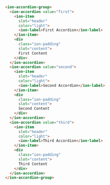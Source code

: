 ```html
<ion-accordion-group>
  <ion-accordion value="first">
    <ion-item
      slot="header"
      color="light">
      <ion-label>First Accordion</ion-label>
    </ion-item>
    <div
      class="ion-padding"
      slot="content">
      First Content
    </div>
  </ion-accordion>
  <ion-accordion value="second">
    <ion-item
      slot="header"
      color="light">
      <ion-label>Second Accordion</ion-label>
    </ion-item>
    <div
      class="ion-padding"
      slot="content">
      Second Content
    </div>
  </ion-accordion>
  <ion-accordion value="third">
    <ion-item
      slot="header"
      color="light">
      <ion-label>Third Accordion</ion-label>
    </ion-item>
    <div
      class="ion-padding"
      slot="content">
      Third Content
    </div>
  </ion-accordion>
</ion-accordion-group>
```
